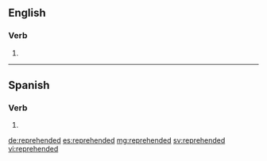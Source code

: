 ==English==

===Verb===
{{head|en}}

# {{en-past of|reprehend}}

----

==Spanish==

===Verb===
{{es-verb-form|reprehender}}

# {{es-verb form of|ending=er|mood=imperative|sense=affirmative|pers=2|formal=no|number=plural|reprehender|region=Spain}}

[[de:reprehended]]
[[es:reprehended]]
[[mg:reprehended]]
[[sv:reprehended]]
[[vi:reprehended]]